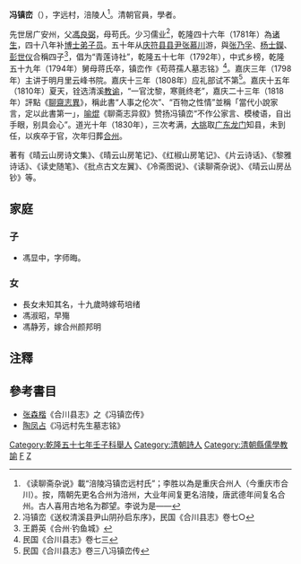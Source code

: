 '''冯镇峦'''（{{bd|1760年||1830年|catIdx=F馮}}），字远村，涪陵人<ref>《读聊斋杂说》載“涪陵冯镇峦远村氏”；李胜以為是重庆合州人（今重庆市合川）。按，隋朝先更名合州为涪州，大业年间复更名涪陵，唐武德年间复名合州。古人喜用古地名为郡望。李说为是——</ref>。清朝官員，學者。

先世居广安州，父[[馮良弼|馮良弼]]，母苟氏。少习儒业<ref>冯镇峦《送权清溪县尹山阴孙启东序》，民国《合川县志》卷七○</ref>，乾隆四十六年（1781年）為[[诸生|诸生]]，四十八年补[[博士弟子员|博士弟子员]]。五十年从[[庆符县|庆符县]][[县尹|县尹]][[张慕川|张慕川]]游，與[[张乃孚|张乃孚]]、[[杨士鑅|杨士鑅]]、[[彭世仪|彭世仪]]合稱四子<ref>王爵英《合州·钓鱼城》</ref>，倡为“青莲诗社”，乾隆五十七年（1792年），中式乡榜，乾隆五十九年（1794年）舅母蒋氏卒，镇峦作《苟蒋孺人墓志铭》<ref>民国《合川县志》卷七三</ref>。嘉庆三年（1798年）主讲于明月里云峰书院。嘉庆十三年（1808年）应礼部试不第<ref>民国《合川县志》卷三八冯镇峦传</ref>。嘉庆十五年（1810年）夏天，铨选清溪[[教谕|教谕]]，“一官沈黎，寒氈终老”，嘉庆二十三年（1818年）評點《[[聊齋志異|聊齋志異]]》，稱此書“人事之伦次”、“百物之性情”並稱「當代小說家言，定以此書第一」，[[喻焜|喻焜]]《聊斋志异叙》赞扬冯镇峦“不作公家言、模棱语，自出手眼，别具会心”。道光十年（1830年），三次考满，[[大挑|大挑]]取[[广东|广东]][[龙门县|龙门]]知县，未到任，以疾卒于官，次年归葬[[合州|合州]]。

著有《晴云山房诗文集》、《晴云山房笔记》、《红椒山房笔记》、《片云诗话》、《黎雅诗话》、《读史随笔》、《批点古文左翼》、《冷斋图说》、《读聊斋杂说》、《晴云山房丛钞》等。

==家庭==
===子===
*馮显中，字师晦。
===女===
*長女未知其名，十九歲時嫁苟培绪
*馮淑昭，早殤
*馮静芳，嫁合州颜邦明

==注釋==
{{reflist|2}}

==參考書目==
*[[张森楷|张森楷]]《合川县志》之《冯镇峦传》
*[[陶凤占|陶凤占]]《冯远村先生墓志铭》

{{DEFAULTSORT:Feng馮}}
[[Category:乾隆五十七年壬子科舉人|Category:乾隆五十七年壬子科舉人]]
[[Category:清朝詩人|Category:清朝詩人]]
[[Category:清朝縣儒學教諭|Category:清朝縣儒學教諭]]
[[Category:涪陵人|F]]
[[Category:馮姓|Z]]